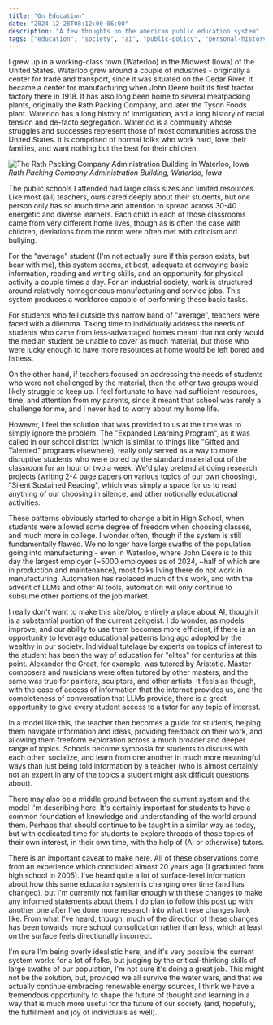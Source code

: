 ```yaml
---
title: "On Education"
date: "2024-12-28T08:12:00-06:00"
description: "A few thoughts on the american public education system"
tags: ["education", "society", "ai", "public-policy", "personal-history"]
---
```


I grew up in a working-class town (Waterloo) in the Midwest (Iowa) of the United States.
Waterloo grew around a couple of industries - originally a center for trade and transport, since
it was situated on the Cedar River. It became a center for manufacturing when John Deere built
its first tractor factory there in 1918. It has also long been home to several meatpacking plants,
originally the Rath Packing Company, and later the Tyson Foods plant. Waterloo has a long history
of immigration, and a long history of racial tension and de-facto segregation.
Waterloo is a community whose struggles and successes represent those of most communities across the United States.
It is comprised of normal folks who work hard, love their families, and want nothing but the best for their children.

![The Rath Packing Company Administration Building in Waterloo, Iowa](https://upload.wikimedia.org/wikipedia/commons/thumb/8/88/Rath_Packing_Company_Administration_Building.jpg/2560px-Rath_Packing_Company_Administration_Building.jpg)
*Rath Packing Company Administration Building, Waterloo, Iowa*


The public schools I attended had large class sizes and limited resources.
Like most (all) teachers, ours cared deeply about their students, 
but one person only has so much time and attention to spread
across 30-40 energetic and diverse learners. Each child in each of those classrooms
came from very different home lives, though as is often the case with children,
deviations from the norm were often met with criticism and bullying.

For the "average" student (I'm not actually sure if this person exists, but bear with me), 
this system seems, at best, adequate at conveying basic information, reading and writing skills,
and an opportunity for physical activity a couple times a day. For an industrial society, work is structured around relatively homogeneous manufacturing and service jobs.
This system produces a workforce capable of performing these basic tasks.

For students who fell outside this narrow band of "average", teachers were faced with a dilemma.
Taking time to individually address the needs of students who came from less-advantaged homes
meant that not only would the median student be unable to cover as much material, but those
who were lucky enough to have more resources at home would be left bored and listless.

On the other hand, if teachers focused on addressing the needs of students who were not
challenged by the material, then the other two groups would likely struggle to keep up.
I feel fortunate to have had sufficient resources, time, and attention from my parents, since it meant that school was rarely a
challenge for me, and I never had to worry about my home life. 

However, I feel the solution that was provided to us at the time was to simply ignore the problem.
The "Expanded Learning Program", as it was called in our school district 
(which is similar to things like "Gifted and Talented" programs elsewhere),
really only served as a way to move disruptive students who were bored by 
the standard material out of the classroom for an hour or two a week. We'd play pretend at
doing research projects (writing 2-4 page papers on various topics of our own choosing),
"Silent Sustained Reading", which was simply a space for us to read anything of our choosing
in silence, and other notionally educational activities.

These patterns obviously started to change a bit in High School, when students were
allowed some degree of freedom when choosing classes, and much more in college. I wonder often, though
if the system is still fundamentally flawed. We no longer have large swaths of the population
going into manufacturing - even in Waterloo, where John Deere is to this day the largest employer
(~5000 employees as of 2024, ~half of which are in production and maintenance),
most folks living there do not work in manufacturing. Automation has replaced much of this work,
and with the advent of LLMs and other AI tools, automation will only continue to subsume other
portions of the job market.

I really don't want to make this site/blog entirely a place about AI, though it is a 
substantial portion of the current zeitgeist. I do wonder, as models improve, and our
ability to use them becomes more efficient, if there is an opportunity to leverage
educational patterns long ago adopted by the wealthy in our society. Individual tutelage
by experts on topics of interest to the student has been the way of education for "elites"
for centuries at this point. Alexander the Great, for example, was tutored by Aristotle.
Master composers and musicians were often tutored by other masters, and the same was true
for painters, sculptors, and other artists. It feels as though, with the ease of access of information
that the internet provides us, and the completeness of conversation that LLMs provide, there
is a great opportunity to give every student access to a tutor for any topic of interest.

In a model like this, the teacher then becomes a guide for students, helping them navigate
information and ideas, providing feedback on their work, and allowing them freeform exploration
across a much broader and deeper range of topics. Schools become symposia for students to 
discuss with each other, socialize, and learn from one another in much more meaningful ways
than just being told information by a teacher (who is almost certainly not an expert in any of the topics a student might ask difficult questions about).

There may also be a middle ground between the current system and the model I'm describing here.
It's certainly important for students to have a common foundation of knowledge and understanding
of the world around them. Perhaps that should continue to be taught in a similar way as today,
but with dedicated time for students to explore threads of those topics of their own interest,
in their own time, with the help of (AI or otherwise) tutors.

There is an important caveat to make here. All of these observations come from an experience which
concluded almost 20 years ago (I graduated from high school in 2005). I've heard quite a lot of surface-level
information about how this same education system is changing over time (and has changed), but I'm currently
not familiar enough with these changes to make any informed statements about them. I do plan to follow this post up
with another one after I've done more research into what these changes look like. From what I've heard, though,
much of the direction of these changes has been towards more school consolidation rather than less, which at least on the 
surface feels directionally incorrect.

I'm sure I'm being overly idealistic here, and it's very possible the current system
works for a lot of folks, but judging by the critical-thinking skills of large swaths of our
population, I'm not sure it's doing a great job. This might not be the solution, but, 
provided we all survive the water wars, and that we actually continue embracing renewable
energy sources, I think we have a tremendous opportunity to shape the future of thought and
learning in a way that is much more useful for the future of our society (and, hopefully, 
the fulfillment and joy of individuals as well).
